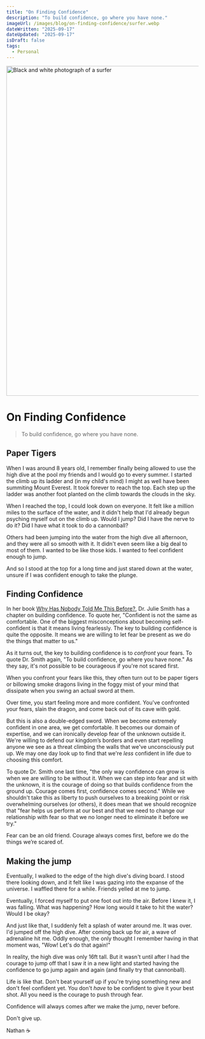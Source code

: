 ```yaml
---
title: "On Finding Confidence"
description: "To build confidence, go where you have none."
imageUrl: /images/blog/on-finding-confidence/surfer.webp
dateWritten: "2025-09-17"
dateUpdated: "2025-09-17"
isDraft: false
tags:
  - Personal
---
```


<img alt="Black and white photograph of a surfer" height="864" src="/images/blog/on-finding-confidence/surfer.webp" width="1728">

# On Finding Confidence

> To build confidence, go where you have none.

## Paper Tigers

When I was around 8 years old, I remember finally being allowed to use the high dive at the pool my friends and I would go to every summer. I started the climb up its ladder and (in my child's mind) I might as well have been summiting Mount Everest. It took forever to reach the top. Each step up the ladder was another foot planted on the climb towards the clouds in the sky.

When I reached the top, I could look down on everyone. It felt like a million miles to the surface of the water, and it didn't help that I'd already begun psyching myself out on the climb up. Would I jump? Did I have the nerve to do it? Did I have what it took to do a cannonball?

Others had been jumping into the water from the high dive all afternoon, and they were all so smooth with it. It didn't even seem like a big deal to most of them. I wanted to be like those kids. I wanted to feel confident enough to jump.

And so I stood at the top for a long time and just stared down at the water, unsure if I was confident enough to take the plunge.

## Finding Confidence

In her book [Why Has Nobody Told Me This Before?](https://www.amazon.com/Why-Nobody-Told-This-Before/dp/0063227932/), Dr. Julie Smith has a chapter on building confidence. To quote her, "Confident is not the same as comfortable. One of the biggest misconceptions about becoming self-confident is that it means living fearlessly. The key to building confidence is quite the opposite. It means we are willing to let fear be present as we do the things that matter to us."

As it turns out, the key to building confidence is to _confront_ your fears. To quote Dr. Smith again, "To build confidence, go where you have none." As they say, it's not possible to be courageous if you're not scared first.

When you confront your fears like this, they often turn out to be paper tigers or billowing smoke dragons living in the foggy mist of your mind that dissipate when you swing an actual sword at them.

Over time, you start feeling more and more confident. You've confronted your fears, slain the dragon, and come back out of its cave with gold.

But this is also a double-edged sword. When we become extremely confident in one area, we get comfortable. It becomes our domain of expertise, and we can ironically develop fear of the unknown outside it. We're willing to defend our kingdom’s borders and even start repelling anyone we see as a threat climbing the walls that we've unconsciously put up. We may one day look up to find that we're _less_ confident in life due to choosing this comfort.

To quote Dr. Smith one last time, "the only way confidence can grow is when we are willing to be without it. When we can step into fear and sit with the unknown, it is the courage of doing so that builds confidence from the ground up. Courage comes first, confidence comes second."  While we shouldn't take this as liberty to push ourselves to a breaking point or risk overwhelming ourselves (or others), it does mean that we should recognize that "fear helps us perform at our best and that we need to change our relationship with fear so that we no longer need to eliminate it before we try."

Fear can be an old friend. Courage always comes first, before we do the things we’re scared of.

## Making the jump

Eventually, I walked to the edge of the high dive's diving board. I stood there looking down, and it felt like I was gazing into the expanse of the universe. I waffled there for a while. Friends yelled at me to jump.

Eventually, I forced myself to put one foot out into the air. Before I knew it, I was falling. What was happening? How long would it take to hit the water? Would I be okay?

And just like that, I suddenly felt a splash of water around me. It was over. I'd jumped off the high dive. After coming back up for air, a wave of adrenaline hit me. Oddly enough, the only thought I remember having in that moment was, "Wow! Let's do that again!"

In reality, the high dive was only 16ft tall. But it wasn't until after I had the courage to jump off that I saw it in a new light and started having the confidence to go jump again and again (and finally try that cannonball).

Life is like that. Don't beat yourself up if you're trying something new and don't feel confident yet. You don't _have_ to be confident to give it your best shot. All you need is the courage to push through fear.

Confidence will always comes after we make the jump, never before.

Don't give up.

Nathan ☕️